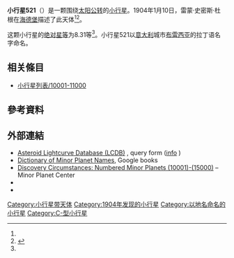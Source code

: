 {{Infobox planet
 | minorplanet     = yes
 | name            = 521 Brixia
 | background      = #D6D6D6
 | image = 
 | image_size      = 
 | caption         =
 | discovery_ref   =  <ref name="MPC-object" />
 | discoverer      = [[雷蒙·史密斯·杜根|雷蒙·史密斯·杜根]]
 | discovery_site  = [[海德堡|海德堡]]
 | discovered      = 1904年1月10日
 | mpc_name        = 521 Brixia
 | alt_names       = 521 Brixia
 | pronounced      = 
 | named_after     = <ref name="MPC-object" />
 | mp_category     = [[主帶小行星|主帶小行星]] <ref name="MPC-object" /><ref name="jpldata" />
 | orbit_ref       = <ref name="a">[http://ssd.jpl.nasa.gov/sbdb.cgi?sstr=521 521] {{Wayback|url=http://ssd.jpl.nasa.gov/sbdb.cgi?sstr=521 |date=20210807033721 }}，小行星數據庫瀏覽器（JPL Small-Body Database Browser）－[[美国国家航空航天局|美国国家航空航天局]]喷气推进实验室</ref>
 | epoch           = 2018-03-23.0（[[儒略日|JD]] 2458200.5）
 | uncertainty     = 0
 | observation_arc = 
 | aphelion = {{convert|3.513|AU|km|3|abbr=on|lk=out}}
 | perihelion      = {{convert|1.9658600|AU|km|3|abbr=on}}
 | semimajor       = 2.7391919
 | eccentricity    = 0.2823212
 | period          = 4.53[[儒略年|yr]]
 | mean_anomaly    = 79.33805[[度|°]]
 | mean_motion     = {{Deg2DMS|0.21740530|sup=ms}} / day
 | inclination     = 10.59686
 | asc_node        = 89.65987°
 | arg_peri        = 315.97778
 | mean_diameter   = 
 | rotation        = 
 | albedo          =
 | spectral_type   =
 | abs_magnitude   = 8.31<ref name="jpldata" />
}}
'''小行星521'''（{{lang-en|521 Brixia}}）是一颗围绕[[太阳|太阳]][[公转|公转]]的[[小行星|小行星]]。1904年1月10日，雷蒙·史密斯·杜根在[[海德堡|海德堡]]描述了此天体<ref name="a" /><ref>{{cite news|title=小行星列表|url=http://cfa-www.harvard.edu/iau/lists/NumberedMPs.txt|accessdate=2018-10-19|newspaper=哈佛大学|archive-date=2008-05-17|archive-url=https://web.archive.org/web/20080517010638/http://cfa-www.harvard.edu/iau/lists/NumberedMPs.txt|dead-url=no}}</ref>。

这颗小行星的[[绝对星等|绝对星等]]为8.31等<ref name="a" />。小行星521以[[意大利|意大利]]城市[[布雷西亚|布雷西亚]]的拉丁语名字命名。

== 相关條目 ==
*[[小行星列表/10001-11000|小行星列表/10001-11000]]

== 參考資料 ==
{{reflist|refs=

<ref name="jpldata">{{cite web
 |type         = 2018-01-26 last obs.
 |title        = JPL Small-Body Database Browser:521 Brixia-521 Brixia
 |url          = https://ssd.jpl.nasa.gov/sbdb.cgi?sstr=521
 |publisher    = [[Jet_Propulsion_Laboratory|Jet Propulsion Laboratory]]
 |accessdate   = 28 March 2018
 |archive-date = 2021-08-07
 |archive-url  = https://web.archive.org/web/20210807033721/https://ssd.jpl.nasa.gov/sbdb.cgi?sstr=521
 |dead-url     = no
}}</ref>

<ref name="MPC-object">{{cite web
  |title      = 521 Brixia
  |work      = Minor Planet Center
  |url      = https://www.minorplanetcenter.net/db_search/show_object?object_id=521
  |accessdate      = 28 March 2018
  |archive-date      = 2016-03-04
  |archive-url      = https://web.archive.org/web/20160304103001/http://minorplanetcenter.net/db_search/show_object?object_id=521
  |dead-url      = no
  }}</ref>

}}

==  外部連結 ==
* [http://www.minorplanet.info/PHP/lcdbsummaryquery.php Asteroid Lightcurve Database (LCDB)] {{Wayback|url=http://www.minorplanet.info/PHP/lcdbsummaryquery.php |date=20171210173955 }}, query form ([http://www.minorplanet.info/lightcurvedatabase.html info] {{Wayback|url=http://www.minorplanet.info/lightcurvedatabase.html |date=20171216050541 }})
* [https://books.google.com/books?id=aeAg1X7afOoC&pg Dictionary of Minor Planet Names], Google books
* [http://www.minorplanetcenter.net/iau/lists/NumberedMPs010001.html Discovery Circumstances: Numbered Minor Planets (10001)-(15000)] {{Wayback|url=http://www.minorplanetcenter.net/iau/lists/NumberedMPs010001.html |date=20180612162317 }} – Minor Planet Center
* {{AstDys|521}}
* {{JPL small body}}

{{Minor Planet Number|[[小行星520|小行星520]]|[[小行星522|小行星522]]}}
{{小天体}}

[[Category:小行星带天体|Category:小行星带天体]]
[[Category:1904年发现的小行星|Category:1904年发现的小行星]]
[[Category:以地名命名的小行星|Category:以地名命名的小行星]]
[[Category:C-型小行星|Category:C-型小行星]]